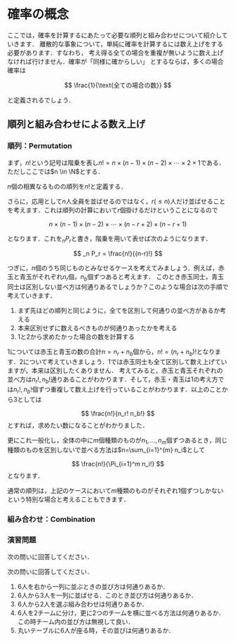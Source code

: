 # 確率の概念  

ここでは，確率を計算するにあたって必要な順列と組み合わせについて紹介していきます．
離散的な事象について，単純に確率を計算するには数え上げをする必要があります．すなわち，
考え得る全ての場合を重複が無いように数え上げなければ行けません．確率が「同様に確からしい」
とするならば，多くの場合確率は

$$
  \frac{1}{\text{全ての場合の数}}
$$

と定義されるでしょう．

## 順列と組み合わせによる数え上げ  


### 順列：Permutation
まず，$n!$という記号は階乗を表し$n! = n \times (n-1) \times (n-2) \times \cdots \times 2 \times 1$である．ただしここでは$n \in \N$とする．

::: {.definition name="順列"}
$n$個の相異なるものの順列を$n!$と定義する．
:::

さらに，応用として$n$人全員を並ばせるのではなく，$r(\leq n)$人だけ並ばせることを考えます．これは順列の計算において$r$個掛けるだけということになるので

$$
  n \times (n-1) \times (n-2) \times \cdots \times (n - r +2) \times (n - r + 1)
$$

となります．これを$_nP_r$と書き，階乗を用いて表せば次のようになります．

$$
  _n P_r = \frac{n!}{(n-r)!}
$$

つぎに，$n$個のうち同じものとみなせるケースを考えてみましょう．例えば，赤玉と青玉がそれぞれ$n_r$個，$n_b$個ずつあると考えます．
このとき赤玉同士，青玉同士は区別しない並べ方は何通りあるでしょうか？このような場合は次の手順で考えていきます．

1. まず先ほどの順列と同じように，全てを区別して何通りの並べ方があるか考える
2. 本来区別せずに数えるべきものが何通りあったかを考える
3. 1と2から求めたかった場合の数を計算する

1については赤玉と青玉の数の合計$n = n_r + n_b$個から，$n! = (n_r + n_b)!$となります．2について考えていきましょう．1では赤玉同士も全て区別して数え上げていますが，本来は区別したくありません．
考えてみると，赤玉と青玉それぞれの並べ方は$n_r!, n_b!$通りあることがわかります．そして，赤玉・青玉は1の考え方では$n_r!, n_b!$個ずつ重複して数え上げを行っていることがわかります．以上のことから3としては

$$
  \frac{n!}{n_r! n_b!}
$$
とすれば，求めたい数になることがわかりました．

更にこれ一般化し，全体の中に$m$個種類のものが$n_1, \ldots, n_m$個ずつあるとき，同じ種類のものを区別しないで並べる方法は$n=\sum_{i=1}^{m} n_i$として

$$
  \frac{n!}{\Pi_{i=1}^m n_i!}
$$
となります．

通常の順列は，上記のケースにおいて$m$種類のものがそれぞれ1個ずつしかないという特別な場合と考えることもできます．


### 組み合わせ：Combination




### 演習問題  

次の問いに回答してください．

::: {.exercise} 
次の問いに回答してください．

1. 6人を右から一列に並ぶときの並び方は何通りあるか．
2. 6人から3人を一列に並ばせる．このとき並び方は何通りあるか．
3. 6人から2人を選ぶ組み合わせは何通りあるか．
4. 6人を2チームに分け，更に2つのチームを横に並べる方法は何通りあるか．この時チーム内の並び方は無視して良い．
5. 丸いテーブルに6人が座る時，その並びは何通りあるか．  
:::




